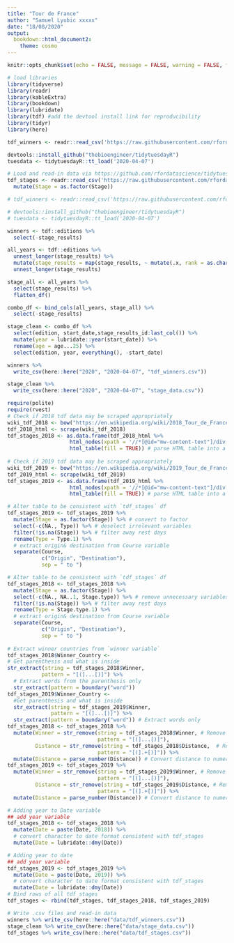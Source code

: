 ```yaml
---
title: "Tour de France"
author: "Samuel Lyubic xxxxx"
date: "18/08/2020"
output: 
  bookdown::html_document2:
    theme: cosmo
---
```


```r
knitr::opts_chunk$set(echo = FALSE, message = FALSE, warning = FALSE, fig.align = "center", fig.height = 8, fig.width = 8)

# load libraries
library(tidyverse)
library(readr)
library(kableExtra)
library(bookdown)
library(lubridate)
library(tdf) #add the devtool install link for reproducibility
library(tidyr)
library(here)
```

```r
tdf_winners <- readr::read_csv('https://raw.githubusercontent.com/rfordatascience/tidytuesday/master/data/2020/2020-04-07/tdf_winners.csv')

devtools::install_github("thebioengineer/tidytuesdayR")
tuesdata <- tidytuesdayR::tt_load('2020-04-07')
```

```r
# Load and read-in data via https://github.com/rfordatascience/tidytuesday/blob/master/data/2020/2020-04-07/readme.md
tdf_stages <- readr::read_csv('https://raw.githubusercontent.com/rfordatascience/tidytuesday/master/data/2020/2020-04-07/tdf_stages.csv') %>%
  mutate(Stage = as.factor(Stage))

# tdf_winners <- readr::read_csv('https://raw.githubusercontent.com/rfordatascience/tidytuesday/master/data/2020/2020-04-07/tdf_winners.csv')

# devtools::install_github("thebioengineer/tidytuesdayR")
# tuesdata <- tidytuesdayR::tt_load('2020-04-07')
```

```r
winners <- tdf::editions %>% 
  select(-stage_results)

all_years <- tdf::editions %>% 
  unnest_longer(stage_results) %>% 
  mutate(stage_results = map(stage_results, ~ mutate(.x, rank = as.character(rank)))) %>% 
  unnest_longer(stage_results)

stage_all <- all_years %>% 
  select(stage_results) %>% 
  flatten_df()

combo_df <- bind_cols(all_years, stage_all) %>% 
  select(-stage_results)

stage_clean <- combo_df %>% 
  select(edition, start_date,stage_results_id:last_col()) %>% 
  mutate(year = lubridate::year(start_date)) %>% 
  rename(age = age...25) %>% 
  select(edition, year, everything(), -start_date)

winners %>% 
  write_csv(here::here("2020", "2020-04-07", "tdf_winners.csv"))

stage_clean %>% 
  write_csv(here::here("2020", "2020-04-07", "stage_data.csv"))
```


```r
require(polite)
require(rvest)
# Check if 2018 tdf data may be scraped appropriately
wiki_tdf_2018 <- bow("https://en.wikipedia.org/wiki/2018_Tour_de_France")
tdf_2018_html <- scrape(wiki_tdf_2018)
tdf_stages_2018 <- as.data.frame(tdf_2018_html %>%
                    html_nodes(xpath = '//*[@id="mw-content-text"]/div[1]/table[2]') %>%
                    html_table(fill = TRUE)) # parse HTML table into a data frame
                    
# Check if 2019 tdf data may be scraped appropriately
wiki_tdf_2019 <- bow("https://en.wikipedia.org/wiki/2019_Tour_de_France")
tdf_2019_html <- scrape(wiki_tdf_2019)
tdf_stages_2019 <- as.data.frame(tdf_2019_html %>%
                    html_nodes(xpath = '//*[@id="mw-content-text"]/div[1]/table[2]') %>%
                    html_table(fill = TRUE)) # parse HTML table into a data frame
```

```r
# Alter table to be consistent with `tdf_stages` df
tdf_stages_2019 <- tdf_stages_2019 %>%
  mutate(Stage = as.factor(Stage)) %>% # convert to factor
  select(-c(NA., Type)) %>% # deselect irrelevant variables
  filter(!is.na(Stage)) %>% # filter away rest days
  rename(Type = Type.1) %>%
  # extract origin& destination from Course variable
  separate(Course, 
           c("Origin", "Destination"), 
           sep = " to ") 

# Alter table to be consistent with `tdf_stages` df
tdf_stages_2018 <- tdf_stages_2018 %>%
  mutate(Stage = as.factor(Stage)) %>%
  select(-c(NA., NA..1, Stage.type)) %>% # remove unnecessary variables
  filter(!is.na(Stage)) %>% # filter away rest days
  rename(Type = Stage.type.1) %>%
  # extract origin& destination from Course variable
  separate(Course, 
           c("Origin", "Destination"), 
           sep = " to ") 
  
# Extract winner countries from `winner variable`
tdf_stages_2018$Winner_Country <- 
# Get parenthesis and what is inside
str_extract(string = tdf_stages_2018$Winner, 
           pattern = "[(]...[)]") %>%  
  # Extract words from the parenthesis only
  str_extract(pattern = boundary("word")) 
tdf_stages_2019$Winner_Country <-
  #Get parenthesis and what is inside
  str_extract(string = tdf_stages_2019$Winner,
              pattern = "[(]...[)]") %>%
  str_extract(pattern = boundary("word")) # Extract words only 
tdf_stages_2018 <- tdf_stages_2018 %>%
  mutate(Winner = str_remove(string = tdf_stages_2018$Winner, # Remove country details
                             pattern = "[(]...[)]"),
         Distance = str_remove(string = tdf_stages_2018$Distance,  # Remove miles details
                             pattern = "[(].+[)]")) %>%
  mutate(Distance = parse_number(Distance)) # Convert distance to numeric
tdf_stages_2019 <- tdf_stages_2019 %>%
  mutate(Winner = str_remove(string = tdf_stages_2019$Winner, # Remove country details
                             pattern = "[(]...[)]"), 
         Distance = str_remove(string = tdf_stages_2019$Distance, # Remove miles details
                             pattern = "[(].+[)]")) %>%
  mutate(Distance = parse_number(Distance)) # Convert distance to numeric

# Adding year to Date variable
## add year variable
tdf_stages_2018 <- tdf_stages_2018 %>%
  mutate(Date = paste(Date, 2018)) %>%
  # convert character to date format consistent with tdf_stages
  mutate(Date = lubridate::dmy(Date))

# Adding year to date
## add year variable
tdf_stages_2019 <- tdf_stages_2019 %>%
  mutate(Date = paste(Date, 2019)) %>%
  # convert character to date format consistent with tdf_stages
  mutate(Date = lubridate::dmy(Date))
# Bind rows of all tdf stages
tdf_stages <- rbind(tdf_stages, tdf_stages_2018, tdf_stages_2019)
```

```r
# Write .csv files and read-in data
winners %>% write_csv(here::here("data/tdf_winners.csv"))
stage_clean %>% write_csv(here::here("data/stage_data.csv"))
tdf_stages %>% write_csv(here::here("data/tdf_stages.csv"))
```


